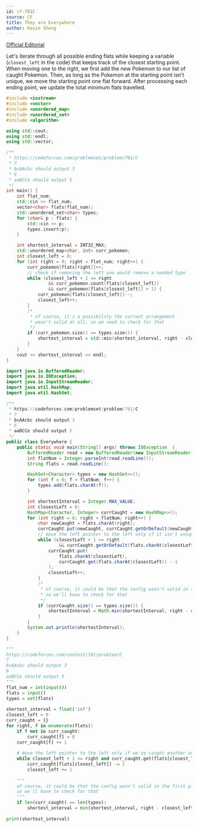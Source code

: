 ```yaml
---
id: cf-701C
source: CF
title: They are Everywhere
author: Kevin Sheng
---
```


[Official Editorial](https://codeforces.com/blog/entry/46283)

Let's iterate through all possible ending flats while keeping a variable ($\texttt{closest\_left}$ in the code) that keeps track of the closest starting point. When moving one to the right, we first add the new Pokemon to our list of caught Pokemon. Then, as long as the Pokemon at the starting point isn't unique, we move the starting point one flat forward. After processing each ending point, we update the total minimum flats travelled.

<LanguageSection>

<CPPSection>

```cpp
#include <iostream>
#include <vector>
#include <unordered_map>
#include <unordered_set>
#include <algorithm>

using std::cout;
using std::endl;
using std::vector;

/**
 * https://codeforces.com/problemset/problem/701/C
 * 7
 * bcAAcbc should output 3
 * 6
 * aaBCCe should output 5
 */
int main() {
	int flat_num;
	std::cin >> flat_num;
	vector<char> flats(flat_num);
	std::unordered_set<char> types;
	for (char& p : flats) {
		std::cin >> p;
		types.insert(p);
	}

	int shortest_interval = INT32_MAX;
	std::unordered_map<char, int> curr_pokemon;
	int closest_left = 0;
	for (int right = 0; right < flat_num; right++) {
		curr_pokemon[flats[right]]++;
		// check if removing the left one would remove a needed type
		while (closest_left + 1 <= right
				&& curr_pokemon.count(flats[closest_left])
				&& curr_pokemon[flats[closest_left]] > 1) {
			curr_pokemon[flats[closest_left]]--;
			closest_left++;
		}
		/*
		 * of course, it's a possibility the current arrangement
		 * wasn't valid at all, so we need to check for that
		 */
		if (curr_pokemon.size() == types.size()) {
			shortest_interval = std::min(shortest_interval, right - closest_left + 1);
		}
	}
	cout << shortest_interval << endl;
}
```

</CPPSection>

<JavaSection>

```java
import java.io.BufferedReader;
import java.io.IOException;
import java.io.InputStreamReader;
import java.util.HashMap;
import java.util.HashSet;

/**
 * https://codeforces.com/problemset/problem/701/C
 * 7
 * bcAAcbc should output 3
 * 6
 * aaBCCe should output 5
 */
public class Everywhere {
	public static void main(String[] args) throws IOException  {
		BufferedReader read = new BufferedReader(new InputStreamReader(System.in));
		int flatNum = Integer.parseInt(read.readLine());
		String flats = read.readLine();

		HashSet<Character> types = new HashSet<>();
		for (int f = 0; f < flatNum; f++) {
			types.add(flats.charAt(f));
		}

		int shortestInterval = Integer.MAX_VALUE;
		int closestLeft = 0;
		HashMap<Character, Integer> currCaught = new HashMap<>();
		for (int right = 0; right < flatNum; right++) {
			char newCaught = flats.charAt(right);
			currCaught.put(newCaught, currCaught.getOrDefault(newCaught, 0) + 1);
			// move the left pointer to the left only if it isn't unique
			while (closestLeft + 1 <= right
					&& currCaught.getOrDefault(flats.charAt(closestLeft), 0) > 1) {
				currCaught.put(
					flats.charAt(closestLeft),
					currCaught.get(flats.charAt(closestLeft)) - 1
				);
				closestLeft++;
			}
			/*
			 * of course, it could be that the config wasn't valid in the first place,
			 * so we'll have to check for that
			 */
			if (currCaught.size() == types.size()) {
				shortestInterval = Math.min(shortestInterval, right - closestLeft + 1);
			}
		}
		System.out.println(shortestInterval);
	}
}
```

</JavaSection>

<PySection>

```py
"""
https://codeforces.com/contest/701/problem/C
7
bcAAcbc should output 3
6
aaBCCe should output 5
"""
flat_num = int(input())
flats = input()
types = set(flats)
 
shortest_interval = float('inf')
closest_left = 0
curr_caught = {}
for right, f in enumerate(flats):
	if f not in curr_caught:
		curr_caught[f] = 0
	curr_caught[f] += 1
 
	# move the left pointer to the left only if we've caught another one like it
	while closest_left + 1 <= right and curr_caught.get(flats[closest_left], 0) > 1:
		curr_caught[flats[closest_left]] -= 1
		closest_left += 1
 
	"""
	of course, it could be that the config wasn't valid in the first place,
	so we'll have to check for that
	"""
	if len(curr_caught) == len(types):
		shortest_interval = min(shortest_interval, right - closest_left + 1)
 
print(shortest_interval)
```

</PySection>

</LanguageSection>

